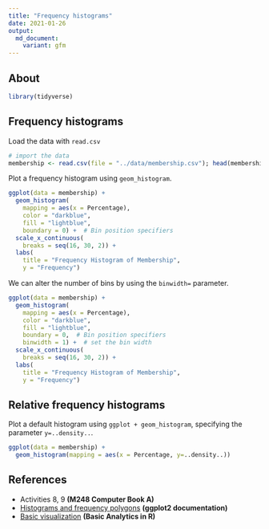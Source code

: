```yaml
---
title: "Frequency histograms"
date: 2021-01-26
output:
  md_document:
    variant: gfm
---
```


## About

```r
library(tidyverse)
```

## Frequency histograms

Load the data with `read.csv`

```r
# import the data
membership <- read.csv(file = "../data/membership.csv"); head(membership)
```

Plot a frequency histogram using `geom_histogram`.

```r
ggplot(data = membership) +
  geom_histogram(
    mapping = aes(x = Percentage),
    color = "darkblue",
    fill = "lightblue",
    boundary = 0) +  # Bin position specifiers
  scale_x_continuous(
    breaks = seq(16, 30, 2)) +
  labs(
    title = "Frequency Histogram of Membership",
    y = "Frequency")
```

We can alter the number of bins by using the `binwidth=` parameter.

```r
ggplot(data = membership) +
  geom_histogram(
    mapping = aes(x = Percentage),
    color = "darkblue",
    fill = "lightblue",
    boundary = 0,  # Bin position specifiers
    binwidth = 1) +  # set the bin width
  scale_x_continuous(
    breaks = seq(16, 30, 2)) +
  labs(
    title = "Frequency Histogram of Membership",
    y = "Frequency")
```

## Relative frequency histograms

Plot a default histogram using `ggplot + geom_histogram`, specifying the parameter `y=..density..`.

```r
ggplot(data = membership) +
  geom_histogram(mapping = aes(x = Percentage, y=..density..))
```

## References

- Activities 8, 9 **(M248 Computer Book A)**
- [Histograms and frequency polygons](https://ggplot2.tidyverse.org/reference/geom_histogram.html) **(ggplot2 documentation)**
- [Basic visualization](https://www.sfu.ca/~mjbrydon/tutorials/BAinR/visualize.html#using-ggplot) **(Basic Analytics in R)**
